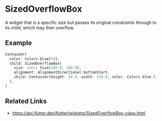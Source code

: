

<Meta of={SizedOverflowBoxStories} />

# SizedOverflowBox

A widget that is a specific size but passes its original constraints through to its child, which may then overflow.

## Example

```dart liveslice=SizedOverflowBox
Container(
  color: Colors.blue[50],
  child: SizedOverflowBox(
    size: const Size(100.0, 100.0),
    alignment: AlignmentDirectional.bottomStart,
    child: Container(height: 50.0, width: 150.0, color: Colors.blue,),
  ),
)
```

## Related Links

- https://api.flutter.dev/flutter/widgets/SizedOverflowBox-class.html
